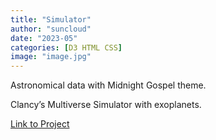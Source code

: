 ```yaml
---
title: "Simulator"
author: "suncloud"
date: "2023-05"
categories: [D3 HTML CSS]
image: "image.jpg"
---
```


Astronomical data with Midnight Gospel theme.

Clancy's Multiverse Simulator with exoplanets.

[Link to Project](https://sunny-netizen.github.io/midnightgospel/)

\
